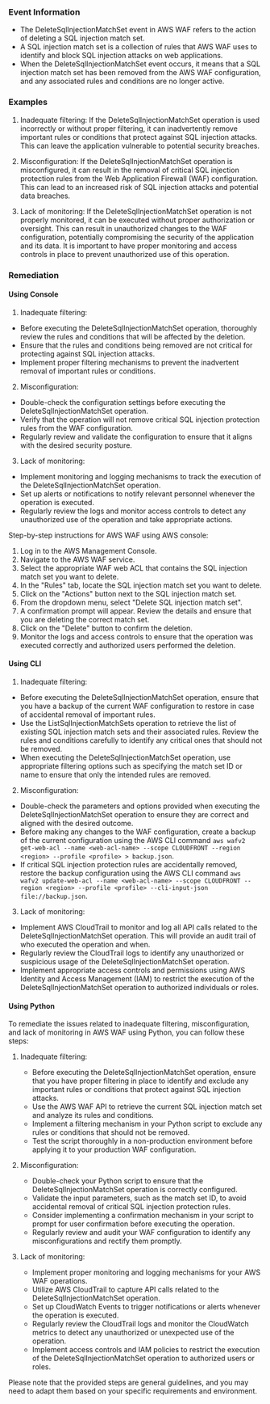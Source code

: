 
### Event Information

- The DeleteSqlInjectionMatchSet event in AWS WAF refers to the action of deleting a SQL injection match set.
- A SQL injection match set is a collection of rules that AWS WAF uses to identify and block SQL injection attacks on web applications.
- When the DeleteSqlInjectionMatchSet event occurs, it means that a SQL injection match set has been removed from the AWS WAF configuration, and any associated rules and conditions are no longer active.


### Examples

1. Inadequate filtering: If the DeleteSqlInjectionMatchSet operation is used incorrectly or without proper filtering, it can inadvertently remove important rules or conditions that protect against SQL injection attacks. This can leave the application vulnerable to potential security breaches.

2. Misconfiguration: If the DeleteSqlInjectionMatchSet operation is misconfigured, it can result in the removal of critical SQL injection protection rules from the Web Application Firewall (WAF) configuration. This can lead to an increased risk of SQL injection attacks and potential data breaches.

3. Lack of monitoring: If the DeleteSqlInjectionMatchSet operation is not properly monitored, it can be executed without proper authorization or oversight. This can result in unauthorized changes to the WAF configuration, potentially compromising the security of the application and its data. It is important to have proper monitoring and access controls in place to prevent unauthorized use of this operation.

### Remediation

#### Using Console

1. Inadequate filtering:
- Before executing the DeleteSqlInjectionMatchSet operation, thoroughly review the rules and conditions that will be affected by the deletion.
- Ensure that the rules and conditions being removed are not critical for protecting against SQL injection attacks.
- Implement proper filtering mechanisms to prevent the inadvertent removal of important rules or conditions.

2. Misconfiguration:
- Double-check the configuration settings before executing the DeleteSqlInjectionMatchSet operation.
- Verify that the operation will not remove critical SQL injection protection rules from the WAF configuration.
- Regularly review and validate the configuration to ensure that it aligns with the desired security posture.

3. Lack of monitoring:
- Implement monitoring and logging mechanisms to track the execution of the DeleteSqlInjectionMatchSet operation.
- Set up alerts or notifications to notify relevant personnel whenever the operation is executed.
- Regularly review the logs and monitor access controls to detect any unauthorized use of the operation and take appropriate actions.

Step-by-step instructions for AWS WAF using AWS console:
1. Log in to the AWS Management Console.
2. Navigate to the AWS WAF service.
3. Select the appropriate WAF web ACL that contains the SQL injection match set you want to delete.
4. In the "Rules" tab, locate the SQL injection match set you want to delete.
5. Click on the "Actions" button next to the SQL injection match set.
6. From the dropdown menu, select "Delete SQL injection match set".
7. A confirmation prompt will appear. Review the details and ensure that you are deleting the correct match set.
8. Click on the "Delete" button to confirm the deletion.
9. Monitor the logs and access controls to ensure that the operation was executed correctly and authorized users performed the deletion.

#### Using CLI

1. Inadequate filtering:
- Before executing the DeleteSqlInjectionMatchSet operation, ensure that you have a backup of the current WAF configuration to restore in case of accidental removal of important rules.
- Use the ListSqlInjectionMatchSets operation to retrieve the list of existing SQL injection match sets and their associated rules. Review the rules and conditions carefully to identify any critical ones that should not be removed.
- When executing the DeleteSqlInjectionMatchSet operation, use appropriate filtering options such as specifying the match set ID or name to ensure that only the intended rules are removed.

2. Misconfiguration:
- Double-check the parameters and options provided when executing the DeleteSqlInjectionMatchSet operation to ensure they are correct and aligned with the desired outcome.
- Before making any changes to the WAF configuration, create a backup of the current configuration using the AWS CLI command `aws wafv2 get-web-acl --name <web-acl-name> --scope CLOUDFRONT --region <region> --profile <profile> > backup.json`.
- If critical SQL injection protection rules are accidentally removed, restore the backup configuration using the AWS CLI command `aws wafv2 update-web-acl --name <web-acl-name> --scope CLOUDFRONT --region <region> --profile <profile> --cli-input-json file://backup.json`.

3. Lack of monitoring:
- Implement AWS CloudTrail to monitor and log all API calls related to the DeleteSqlInjectionMatchSet operation. This will provide an audit trail of who executed the operation and when.
- Regularly review the CloudTrail logs to identify any unauthorized or suspicious usage of the DeleteSqlInjectionMatchSet operation.
- Implement appropriate access controls and permissions using AWS Identity and Access Management (IAM) to restrict the execution of the DeleteSqlInjectionMatchSet operation to authorized individuals or roles.

#### Using Python

To remediate the issues related to inadequate filtering, misconfiguration, and lack of monitoring in AWS WAF using Python, you can follow these steps:

1. Inadequate filtering:
   - Before executing the DeleteSqlInjectionMatchSet operation, ensure that you have proper filtering in place to identify and exclude any important rules or conditions that protect against SQL injection attacks.
   - Use the AWS WAF API to retrieve the current SQL injection match set and analyze its rules and conditions.
   - Implement a filtering mechanism in your Python script to exclude any rules or conditions that should not be removed.
   - Test the script thoroughly in a non-production environment before applying it to your production WAF configuration.

2. Misconfiguration:
   - Double-check your Python script to ensure that the DeleteSqlInjectionMatchSet operation is correctly configured.
   - Validate the input parameters, such as the match set ID, to avoid accidental removal of critical SQL injection protection rules.
   - Consider implementing a confirmation mechanism in your script to prompt for user confirmation before executing the operation.
   - Regularly review and audit your WAF configuration to identify any misconfigurations and rectify them promptly.

3. Lack of monitoring:
   - Implement proper monitoring and logging mechanisms for your AWS WAF operations.
   - Utilize AWS CloudTrail to capture API calls related to the DeleteSqlInjectionMatchSet operation.
   - Set up CloudWatch Events to trigger notifications or alerts whenever the operation is executed.
   - Regularly review the CloudTrail logs and monitor the CloudWatch metrics to detect any unauthorized or unexpected use of the operation.
   - Implement access controls and IAM policies to restrict the execution of the DeleteSqlInjectionMatchSet operation to authorized users or roles.

Please note that the provided steps are general guidelines, and you may need to adapt them based on your specific requirements and environment.

